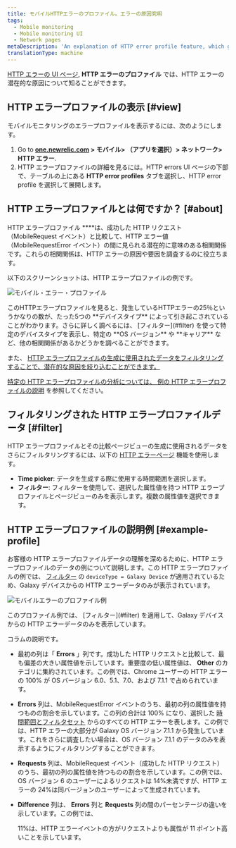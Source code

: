 ```yaml
---
title: モバイルHTTPエラーのプロファイル。エラーの原因究明
tags:
  - Mobile monitoring
  - Mobile monitoring UI
  - Network pages
metaDescription: 'An explanation of HTTP error profile feature, which gives you insight about your HTTP errors.'
translationType: machine
---
```


[HTTP エラーの UI ページ](/docs/mobile-monitoring/mobile-monitoring-ui/network-pages/http-errors-network-failure-analysis), **HTTP エラーのプロファイル** では、HTTP エラーの潜在的な原因について知ることができます。

## HTTP エラープロファイルの表示 [#view]

モバイルモニタリングのエラープロファイルを表示するには、次のようにします。

1. Go to **[one.newrelic.com](https://one.newrelic.com) > モバイル> （アプリを選択）> ネットワーク> HTTP エラー**.
2. HTTP エラープロファイルの詳細を見るには。HTTP errors UI ページの下部で、テーブルの上にある **HTTP error profiles** タブを選択し、HTTP error profile を選択して展開します。

## HTTP エラープロファイルとは何ですか？ [#about]

HTTP エラープロファイル \*\*\*\*は、成功した HTTP リクエスト（MobileRequest イベント）と比較して、HTTP エラー値（MobileRequestError イベント）の間に見られる潜在的に意味のある相関関係です。これらの相関関係は、HTTP エラーの原因や要因を調査するのに役立ちます。

以下のスクリーンショットは、HTTP エラープロファイルの例です。

![モバイル・エラー・プロファイル](src/images/mobile-error-profile-devicetype.png 'モバイル・エラー・プロファイル')

<figcaption>
  このHTTPエラープロファイルを見ると、発生しているHTTPエラーの25％というかなりの数が、たった5つの
  **デバイスタイプ**
  によって引き起こされていることがわかります。さらに詳しく調べるには、
  [フィルター](#filter) を使って特定のデバイスタイプを表示し、特定の **OS
  バージョン** や **キャリア**
  など、他の相関関係があるかどうかを調べることができます。
</figcaption>

また、 [HTTP エラープロファイルの生成に使用されたデータをフィルタリングすることで、潜在的な原因を絞り込むことができます。](#filter)

[](#filter)

[特定の HTTP エラープロファイルの分析については、 ](#filter)[例の HTTP エラープロファイルの説明](#example-profile) を参照してください。

## フィルタリングされた HTTP エラープロファイルデータ [#filter]

HTTP エラープロファイルとその比較ページビューの生成に使用されるデータをさらにフィルタリングするには、以下の [HTTP エラーページ](docs/mobile-monitoring/mobile-monitoring-ui/network-pages/http-errors-network-failure-analysis#group-sort-filters) 機能を使用します。

- **Time picker**: データを生成する際に使用する時間範囲を選択します。
- **フィルター**: フィルターを使用して、選択した属性値を持つ HTTP エラープロファイルとページビューのみを表示します。複数の属性値を選択できます。

## HTTP エラープロファイルの説明例 [#example-profile]

お客様の HTTP エラープロファイルデータの理解を深めるために、HTTP エラープロファイルのデータの例について説明します。この HTTP エラープロファイルの例では、 [フィルター](#filter) の `deviceType = Galaxy Device` が適用されているため、Galaxy デバイスからの HTTP エラーデータのみが表示されています。

![モバイルエラーのプロファイル例](src/images/mobile-error-profile-example_0.png 'モバイルエラーのプロファイル例')

<figcaption>
  このプロファイル例では、 [フィルター](#filter) を適用して、Galaxy
  デバイスからの HTTP エラーデータのみを表示しています。
</figcaption>

コラムの説明です。

- 最初の列は「 **Errors** 」列です。成功した HTTP リクエストと比較して、最も偏差の大きい属性値を示しています。重要度の低い属性値は、 **Other** のカテゴリに集約されています。この例では、Chrome ユーザーの HTTP エラーの 100% が OS バージョン 6.0、5.1、7.0、および 7.1.1 で占められています。

- **Errors** 列は、MobileRequestError イベントのうち、最初の列の属性値を持つものの割合を示しています。この列の合計は 100% になり、選択した [時間範囲とフィルタセット](#filter) からのすべての HTTP エラーを表します。この例では、HTTP エラーの大部分が Galaxy OS バージョン 7.1.1 から発生しています。これをさらに調査したい場合は、OS バージョン 7.1.1 のデータのみを表示するようにフィルタリングすることができます。

- **Requests** 列は、MobileRequest イベント（成功した HTTP リクエスト）のうち、最初の列の属性値を持つものの割合を示しています。この例では、OS バージョン 6 のユーザーによるリクエストは 14%未満ですが、HTTP エラーの 24%は同バージョンのユーザーによって生成されています。

- **Difference** 列は、 **Errors** 列と **Requests** 列の間のパーセンテージの違いを示しています。この例では、

  <Icon name="nr-caret-up" />

  11%は、HTTP エラーイベントの方がリクエストよりも属性が 11 ポイント高いことを示しています。
